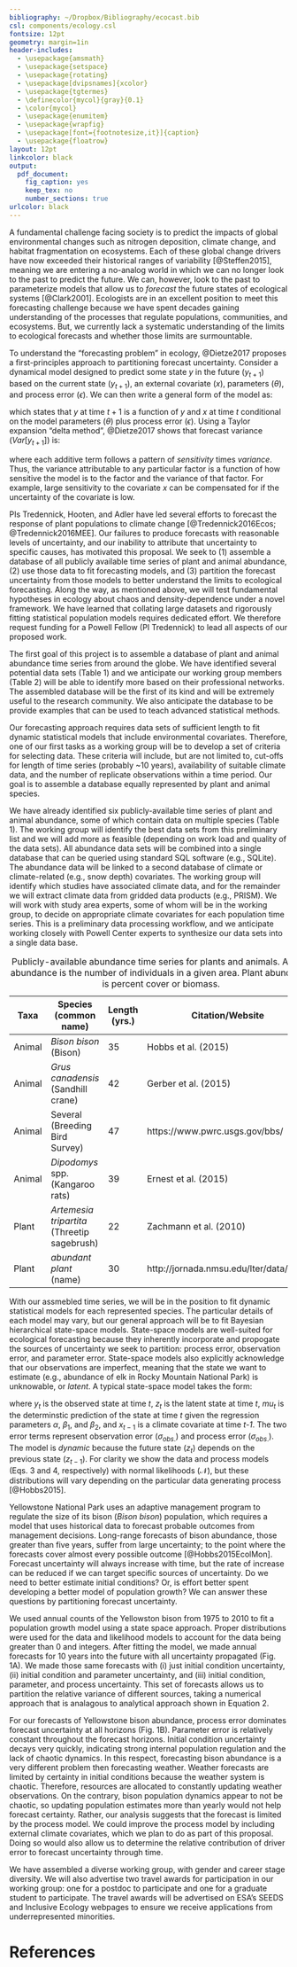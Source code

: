 ```yaml
---
bibliography: ~/Dropbox/Bibliography/ecocast.bib
csl: components/ecology.csl
fontsize: 12pt
geometry: margin=1in
header-includes:
  - \usepackage{amsmath}
  - \usepackage{setspace}
  - \usepackage{rotating}
  - \usepackage[dvipsnames]{xcolor}
  - \usepackage{tgtermes}
  - \definecolor{mycol}{gray}{0.1}
  - \color{mycol}
  - \usepackage{enumitem}
  - \usepackage{wrapfig}
  - \usepackage[font={footnotesize,it}]{caption}
  - \usepackage{floatrow}
layout: 12pt
linkcolor: black
output:
  pdf_document:
    fig_caption: yes
    keep_tex: no
    number_sections: true
urlcolor: black
---
```

<!---
  - \setlist[description]{topsep=30pt,itemsep=5pt,font={\mdseries\sffamily\color{MidnightBlue}}}
  --->

\pagenumbering{roman}

\begin{description}
\item[Date:] \today
\item[Descriptive Title:] Synthesizing time series of plant and animal populations to understand the limits to ecological forecasts
\item[Short Title:] Limits to Ecological Forecasting
\item[PI Contact Information:] ~\\
\vspace{-1.5em}
\begin{description}
 \item[\textcolor{mycol}{Andrew Tredennick}] (atredenn@gmail.com; 970-443-1599) \\ Utah State University \\ 5230 Old Main Hill, Logan, UT 84332
 \item[\textcolor{mycol}{Mevin Hooten}] (Mevin.Hooten@colostate.edu) \\ United States Geological Survey \\ Colorado State University \\ address
 \item[\textcolor{mycol}{Peter Adler}] (peter.adler@usu.edu) \\ Utah State University \\ 5230 Old Main Hill, Logan, UT 84332
\end{description}
\item[Project Summary:] Forecasting the impacts of global climate change is a major challenge facing ecologists and land managers in the 21\textsuperscript{st} century. For plant populations, the challenge lies in adequately representing internal population dynamics and external environmental forcing. Traditionally, plant population modelers have relied on demographic data that are difficult to collect, but time series of plant percent cover are an untapped resource for population modeling and forecasting. We propose to convene a diverse group of ecologists with expertise in plant and animal population monitoring and modeling to build dynamic forecasting models.
\item[Proposed Start and End Dates:] October 2017 to September 2019, with two 4-day meetings at the Powell Center
\item[Proposed Data Release Date:] September 2019
\item[Total Requested Budget:] \$XX0,000
\item[Is this a resubmission?] No
\item[Conflicts of Interest with Reviewers:] None
\item[Keywords:] climate and land use change; ecosystems
\end{description}

\newpage{}

\pagenumbering{arabic}

\section{Problem Statement}
A fundamental challenge facing society is to predict the impacts of global environmental changes such as nitrogen deposition, climate change, and habitat fragmentation on ecosystems.
Each of these global change drivers have now exceeded their historical ranges of variability [@Steffen2015], meaning we are entering a no-analog world in which we can no longer look to the past to predict the future.
We can, however, look to the past to parameterize models that allow us to *forecast* the future states of ecological systems [@Clark2001].
Ecologists are in an excellent position to meet this forecasting challenge because we have spent decades gaining understanding of the processes that regulate populations, communities, and ecosystems.
But, we currently lack a systematic understanding of the limits to ecological forecasts and whether those limits are surmountable.

To understand the "forecasting problem" in ecology, @Dietze2017 proposes a first-principles approach to partitioning forecast uncertainty.
Consider a dynamical model designed to predict some state *y* in the future ($y_{t+1}$) based on the current state ($y_{t+1}$), an external covariate ($x$), parameters ($\theta$), and process error ($\epsilon$).
We can then write a general form of the model as:

\begin{align}
y_{t+1} = f(y_t, x_t|\theta) + \epsilon,
\end{align}

which states that $y$ at time $t+1$ is a function of $y$ and $x$ at time $t$ conditional on the model parameters ($\theta$) plus process error ($\epsilon$).
Using a Taylor expansion "delta method", @Dietze2017 shows that forecast variance ($Var[y_{t+1}]$) is:

\begin{align}
Var[y_{t+1}] = \underbrace{\left(\frac{\delta f}{\delta y} \right)^2}_{\text{stability}} 
               \underbrace{\vphantom{ \left(\frac{\delta f}{\delta y} \right)^2 } Var[y_t]}_{\text{IC uncert.}} +
               \underbrace{\vphantom{ \left(\frac{\delta f}{\delta y} \right)^2 }\left(\frac{\delta f}{\delta x} \right)^2}_{\text{driver sens.}} 
               \underbrace{\vphantom{ \left(\frac{\delta f}{\delta y} \right)^2 } Var[x_t]}_{\text{driver uncert.}} +
               \underbrace{\vphantom{ \left(\frac{\delta f}{\delta y} \right)^2 }\left(\frac{\delta f}{\delta \theta} \right)^2}_{\text{param sens.}}
               \underbrace{\vphantom{ \left(\frac{\delta f}{\delta y} \right)^2 } Var[\theta]}_{\text{param. uncert.}} +
               \underbrace{\vphantom{ \left(\frac{\delta f}{\delta y} \right)^2 } Var[\epsilon]}_{\text{process error}},
\end{align}

where each additive term follows a pattern of *sensitivity* times *variance*.
Thus, the variance attributable to any particular factor is a function of how sensitive the model is to the factor and the variance of that factor.
For example, large sensitivity to the covariate $x$ can be compensated for if the uncertainty of the covariate is low.

\section{Proposed Activities}
PIs Tredennick, Hooten, and Adler have led several efforts to forecast the response of plant populations to climate change [@Tredennick2016Ecos; @Tredennick2016MEE].
Our failures to produce forecasts with reasonable levels of uncertainty, and our inability to attribute that uncertainty to specific causes, has motivated this proposal.
We seek to (1) assemble a database of all publicly available time series of plant and animal abundance, (2) use those data to fit forecasting models, and (3) partition the forecast uncertainty from those models to better understand the limits to ecological forecasting.
Along the way, as mentioned above, we will test fundamental hypotheses in ecology about chaos and density-dependence under a novel framework.
We have learned that collating large datasets and rigorously fitting statistical population models requires dedicated effort.
We therefore request funding for a Powell Fellow (PI Tredennick) to lead all aspects of our proposed work.

\subsection{Data Synthesis}
The first goal of this project is to assemble a database of plant and animal abundance time series from around the globe.
We have identified several potential data sets (Table 1) and we anticipate our working group members (Table 2) will be able to identify more based on their professional networks.
The assembled database will be the first of its kind and will be extremely useful to the research community.
We also anticipate the database to be provide examples that can be used to teach advanced statistical methods.

\subsubsection{Time Series Selection}
Our forecasting approach requires data sets of sufficient length to fit dynamic statistical models that include environmental covariates.
Therefore, one of our first tasks as a working group will be to develop a set of criteria for selecting data.
These criteria will include, but are not limited to, cut-offs for length of time series (probably ~10 years), availability of suitable climate data, and the number of replicate observations within a time period.
Our goal is to assemble a database equally represented by plant and animal species.

\subsubsection{Data Sources and Formatting}
We have already identified six publicly-available time series of plant and animal abundance, some of which contain data on multiple species (Table 1).
The working group will identify the best data sets from this preliminary list and we will add more as feasible (depending on work load and quality of the data sets).
All abundance data sets will be combined into a single database that can be queried using standard SQL software (e.g., SQLite).
The abundance data will be linked to a second database of climate or climate-related (e.g., snow depth) covariates.
The working group will identify which studies have associated climate data, and for the remainder we will extract climate data from gridded data products (e.g., PRISM).
We will work with study area experts, some of whom will be in the working group, to decide on appropriate climate covariates for each population time series.
This is a preliminary data processing workflow, and we anticipate working closely with Powell Center experts to synthesize our data sets into a single data base.


\footnotesize

| Taxa | Species (common name) | Length (yrs.) | Citation/Website |
| ---- | ------- | ------------- |  -------- |
| Animal | *Bison bison* (Bison) | 35 |  Hobbs et al. (2015) |
| Animal | *Grus canadensis* (Sandhill crane) | 42 |  Gerber et al. (2015) |
| Animal | Several (Breeding Bird Survey) | 47 |  https://www.pwrc.usgs.gov/bbs/ |
| Animal | *Dipodomys* spp. (Kangaroo rats) | 39 | Ernest et al. (2015) |
| Plant | *Artemesia tripartita* (Threetip sagebrush) | 22 |  Zachmann et al. (2010) |
| Plant | *abundant plant* (name) | 30 | http://jornada.nmsu.edu/lter/data/plant |

Table: Publicly-available abundance time series for plants and animals. Animal abundance is the number of individuals in a given area. Plant abundance is percent cover or biomass.


\normalsize

\subsection{Analysis}
\subsubsection{Dynamic Forecasting Models}
With our assmebled time series, we will be in the position to fit dynamic statistical models for each represented species.
The particular details of each model may vary, but our general approach will be to fit Bayesian hierarchical state-space models.
State-space models are well-suited for ecological forecasting because they inherently incorporate and propogate the sources of uncertainty we seek to partition: process error, observation error, and parameter error.
State-space models also explicitly acknowledge that our observations are imperfect, meaning that the state we want to estimate (e.g., abundance of elk in Rocky Mountain National Park) is unknowable, or *latent*.
A typical state-space model takes the form:

\begin{align}
y_t &\sim \mathcal{N}(z_t, \sigma_{obs.}) \\
z_t &\sim \mathcal{N}(\mu_t, \sigma_{proc.}) \\
\mu_t &= \alpha + \beta_1 z_{t-1} + \beta_2 x_{t-1},
\end{align}

where $y_t$ is the observed state at time *t*, $z_t$ is the latent state at time *t*, $mu_t$ is the determinstic prediction of the state at time *t* given the regression parameters $\alpha$, $\beta_1$, and $\beta_2$, and $x_{t-1}$ is a climate covariate at time *t-1*.
The two error terms represent observation error ($\sigma_{obs.}$) and process error ($\sigma_{obs.}$).
The model is *dynamic* because the future state ($z_t$) depends on the previous state ($z_{t-1}$).
For clarity we show the data and process models (Eqs. 3 and 4, respectively) with normal likelihoods ($\mathcal{N}$), but these distributions will vary depending on the particular data generating process [@Hobbs2015].

\subsubsection{An Example: Yellowstone Bison}
Yellowstone National Park uses an adaptive management program to regulate the size of its bison (*Bison bison*) population, which requires a model that uses historical data to forecast probable outcomes from management decisions.
Long-range forecasts of bison abundance, those greater than five years, suffer from large uncertainty; to the point where the forecasts cover almost every possible outcome [@Hobbs2015EcolMon].
Forecast uncertainty will always increase with time, but the rate of increase can be reduced if we can target specific sources of uncertainty.
Do we need to better estimate initial conditions?
Or, is effort better spent developing a better model of population growth?
We can answer these questions by partitioning forecast uncertainty.

\begin{wrapfigure}[23]{r}{0.45\textwidth}
  \centering
     \includegraphics[height=4in]{../figures/bison_combined.png}
  \caption{An example state space model fit and forecast (A) and example of forecast error partitioning (B). In (A), points are observed counts and errorbars show the observed standard deviation; solid line is the median of the posterior distribution of the number of bison in Yellowstone and shaded area shows the 0.025 and 0.975 quantiles from the posterior distribution. Within-sample estimates are constrained by data, whereas the forecasts (past 2010) are not. Panel (B) shows the relative contribution of each source of forecast error over time.}
\end{wrapfigure}

We used annual counts of the Yellowston bison from 1975 to 2010 to fit a population growth model using a state space approach.
Proper distributions were used for the data and likelihood models to account for the data being greater than 0 and integers.
After fitting the model, we made annual forecasts for 10 years into the future with all uncertainty propagated (Fig. 1A).
We made those same forecasts with (i) just initial condition uncertainty, (ii) initial condition and parameter uncertainty, and (iii) initial condition, parameter, and process uncertainty.
This set of forecasts allows us to partition the relative variance of different sources, taking a numerical approach that is analagous to analytical approach shown in Equation 2.

For our forecasts of Yellowstone bison abundance, process error dominates forecast uncertainty at all horizons (Fig. 1B).
Parameter error is relatively constant throughout the forecast horizons.
Initial condition uncertainty decays very quickly, indicating strong internal population regulation and the lack of chaotic dynamics.
In this respect, forecasting bison abundance is a very different problem then forecasting weather.
Weather forecasts are limited by certainty in initial conditions because the weather system is chaotic.
Therefore, resources are allocated to constantly updating weather observations.
On the contrary, bison population dynamics appear to not be chaotic, so updating population estimates more than yearly would not help forecast certainty.
Rather, our analysis suggests that the forecast is limited by the process model.
We could improve the process model by including external climate covariates, which we plan to do as part of this proposal.
Doing so would also allow us to determine the relative contribution of driver error to forecast uncertainty through time.

\section{Participants}
We have assembled a diverse working group, with gender and career stage diversity.
We will also advertise two travel awards for participation in our working group: one for a postdoc to participate and one for a graduate student to participate.
The travel awards will be advertised on ESA's SEEDS\footnote{http://esa.org/seeds/} and Inclusive Ecology\footnote{http://www.esa.org/inclusive-ecology/} webpages to ensure we receive applications from underrepresented minorities.

<!---

\footnotesize

+-----------------------------+-----------------------------+---------------------------------+------------------------+
| Name                        | Affiliation                 | Expertise                       | Associated Dataset     |
+=============================+=============================+=================================+========================+
|Andrew Tredennick*$^{1,2,3}$ | Utah State University\      | Data management/synthesis,\     |  n/a                   |
|                             | \phantom{}                  | population forecasting          |                        |
+-----------------------------+-----------------------------+---------------------------------+------------------------+
| Mevin Hooten*               | U.S. Geological Survey &\   | hierarchial Bayesian models,\   |   Sandhill crane       |
|                             | Colorado State University\  | statistical forecasting         |                        |
+-----------------------------+-----------------------------+---------------------------------+------------------------+
| Peter Adler*                | Utah State University\      | population ecology/modeling,\   |   Idaho sagebrush      |
|                             | \phantom{}                  | data synthesis                  |                        |
+-----------------------------+-----------------------------+---------------------------------+------------------------+
| Deborah Peters              | New Mexico State University\| data management, aridlands,\    |   Jornada plants       |
|                             |                             | data synthesis                  |                        |
+-----------------------------+-----------------------------+---------------------------------+------------------------+
| Michael Dietze              |  Boston University\         | ecological forecasting,\         |   n/a                  |
|                             | \phantom{}                  | partitioning uncertainty        |                        |
+-----------------------------+-----------------------------+---------------------------------+------------------------+
| N. Thompson Hobbs           | Colorado State University\  | population ecology,\            |   Yellowstone bison    |
|                             | \phantom{}                  | state space models              |                        |
+-----------------------------+-----------------------------+---------------------------------+------------------------+
| Kimberly A. Kaufeld         | North Carolina State\       | Bayesian analysis,\             |   n/a                  |
|                             | University\                 | spatio-temporal statistics      |                        |
+-----------------------------+-----------------------------+---------------------------------+------------------------+
| Erin M. Schliep             | University of Missourt\     | Bayesian analysis,\             |   n/a                  |
|                             | \phantom{}\                 | spatio-temporal statistics      |                        |
+-----------------------------+-----------------------------+---------------------------------+------------------------+
| Jennifer Williams           | University of British\      | Bayesian analysis,\             |   n/a                  |
|                             | Columbia\                   | population modeling             |                        |
+-----------------------------+-----------------------------+---------------------------------+------------------------+
| Ethan White                 | University of Florida\      | ecological forecasting,\        |   BBS \& Portal Data   |
|                             | \phantom{}                  | data synthesis                  |                        |
+-----------------------------+-----------------------------+---------------------------------+------------------------+
| Graduate Student            | \phantom{}\                 | \phantom{}\                     |   n/a                  |
+-----------------------------+-----------------------------+---------------------------------+------------------------+
| Postdoctoral Scholar        | \phantom{}                  | \phantom{}                      |   n/a                  |
+-----------------------------+-----------------------------+---------------------------------+------------------------+

Table: List of participants.

\vspace{-2em}
*Confirmed participant   
$^1$Powell Center Fellow  
$^2$Technical liaison to Powell Center computing staff  
$^3$Party responsible for adherence to Powell Center Data and Information Policy


\normalsize

--->

\section{Time Table of Activities}
\begin{description}

\item[October to December 2017] Monthly PI Skype meetings to prepare for first meeting. Begin email exchanges to confirm participants. Write \texttt{R} scripts to download, clean, and aggregate data in Table 1. Refine YNP bison example for first meeting.
\item[January 2018] First meeting for four days at Powell Center: Identify other appropriate data sets. Decide on model structures for each data set and identify climate data availability. Form two-person analysis teams for each data set. Go through YNP bison analysis as an exemplar. Define manuscripts.
\item[February to December 2018] Bi-monthly PI Skype meetings. Continue and finalize data set aquisition (including climate data) and aggregate into single database for analysis teams. Analysis teams, with the PC Fellow, identify appropriate climate drivers for their system and begin fitting state-space models. PC Fellow writes generalizable \texttt{R} functions for analysis teams to use for forecast partitioning. PC Fellow will have at least one Skype meeting with each analysis team during this period. Write first drafts of manuscripts.
\item[January 2019] Second meeting for four days at Powell Center: Analysis teams present results for feedback from the working group. Finalize data base and identify any outstanding issues. Evaluate manuscript drafts and form writing teams. Create a \textsc{GitHub} repository for individual forecasts.
\item[February to June 2019] Finalize data base and forecast repository. Finalize all forecasts and forecast partitions. Continue writing manuscripts. PC Fellow will have at least one Skype meeting with each analysis team during this period.
\item[July to September 2019] Complete manuscripts and submit for publication. Release database and forecast repository to Powell Center for permanent archiving. Write a blog post for Dynamic Ecology\footnote{http://dynamicecology.wordpress.com/} on the limits to ecological forecasting, introduce to database and forecast repositry, and pose a forecasting challenge.

\end{description}

\section{Anticipated Results and Benefits}


# References
\footnotesize{}